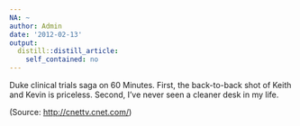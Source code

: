 ```yaml
---
NA: ~
author: Admin
date: '2012-02-13'
output:
  distill::distill_article:
    self_contained: no
---
```


Duke clinical trials saga on 60 Minutes. First, the back-to-back shot of Keith and Kevin is priceless. Second, I&#8217;ve never seen a cleaner desk in my life.

<div class="attribution">
  (<span>Source:</span> <a href="http://cnettv.cnet.com/">http://cnettv.cnet.com/</a>)
</div>
